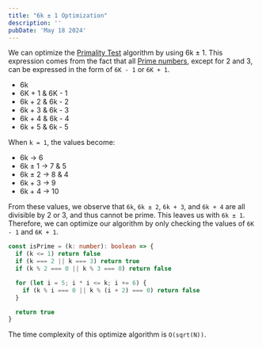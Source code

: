 ```yaml
---
title: "6k ± 1 Optimization"
description: ''
pubDate: 'May 18 2024'
---
```



We can optimize the [Primality Test](/notes/primality_test) algorithm by using 6k ± 1. This expression comes from the fact that all [Prime numbers](/notes/prime_numbers), except for 2 and 3, can be expressed in the form of `6K - 1` or `6K + 1`.

- 6k
- 6K + 1 & 6K - 1
- 6k + 2 & 6k - 2
- 6k + 3 & 6k - 3
- 6k + 4 & 6k - 4
- 6k + 5 & 6k - 5

When `k = 1`, the values become:

- 6k → 6
- 6k ± 1 → 7 & 5
- 6k ± 2 → 8 & 4
- 6k + 3 → 9
- 6k + 4 → 10

From these values, we observe that `6k`, `6k ± 2`, `6k + 3`, and `6k + 4` are all divisible by 2 or 3, and thus cannot be prime. This leaves us with `6k ± 1`. Therefore, we can optimize our algorithm by only checking the values of `6K - 1` and `6K + 1`.

```ts
const isPrime = (k: number): boolean => {
  if (k <= 1) return false
  if (k === 2 || k === 3) return true
  if (k % 2 === 0 || k % 3 === 0) return false

  for (let i = 5; i * i <= k; i += 6) {
    if (k % i === 0 || k % (i + 2) === 0) return false
  }

  return true
}
```


The time complexity of this optimize algorithm is `O(sqrt(N))`.

<IsPrime />